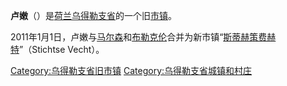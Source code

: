 {{Unreferenced|time=2018-08-20T03:44:39+00:00}}
{{NoteTA
|1=zh-cn:乌得勒支; zh-hk:烏德勒支; zh-tw:烏特勒支;
}}
{{Infobox Settlement
| name = 卢嫩<br/>Loenen
| image_skyline = 
| imagesize = 
| image_caption = 
| image_flag = 
| image_shield = 
| pushpin_map = Netherlands
| pushpin_label_position = bottom
| subdivision_type = [[世界政区索引|国家]]
| subdivision_name = {{NET}}
| subdivision_type1 = [[荷兰省份|省]]
| subdivision_name1 = [[乌得勒支省|乌得勒支省]]
| subdivision_type2 = [[市镇_(荷兰)|市镇]]
| subdivision_name2 = [[斯蒂赫策费赫特|斯蒂赫策费赫特]]
| elevation_m = 
| elevation_ft = 
| area_total_km2 = 27.32
| population_as_of = 2006年
| population_total = 8222
| population_density_km2 = auto
| timezone = [[CET|CET]]
| utc_offset = +1
| timezone_DST = [[CEST|CEST]]
| utc_offset_DST = +2
| latd = 52
| latm = 13
| lats = 
| latNS = N
| longd = 5
| longm = 1
| longs = 
| longEW = E
| website =  
}}
'''卢嫩'''（{{lang-nl|Loenen}}）是[[荷兰|荷兰]][[乌得勒支省|乌得勒支省]]的一个旧[[市镇_(荷兰)|市镇]]。

2011年1月1日，卢嫩与[[馬爾森|马尔森]]和[[布勒克伦|布勒克伦]]合并为新市镇“[[斯蒂赫策费赫特|斯蒂赫策费赫特]]”（Stichtse Vecht）。

{{Netherlands-geo-stub}}
[[Category:乌得勒支省旧市镇|Category:乌得勒支省旧市镇]]
[[Category:乌得勒支省城镇和村庄|Category:乌得勒支省城镇和村庄]]